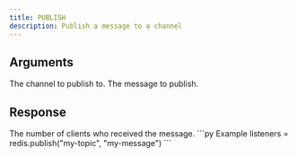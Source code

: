 ```yaml
---
title: PUBLISH
description: Publish a message to a channel
---
```



## Arguments

<ParamField body="channel" type="str" required>
The channel to publish to.
</ParamField>

<ParamField body="message" type="str">
The message to publish.
</ParamField>

## Response

<ResponseField type="int" required>
  The number of clients who received the message.
</ResponseField>

<RequestExample>
```py Example
listeners = redis.publish("my-topic", "my-message")
```
</RequestExample>
